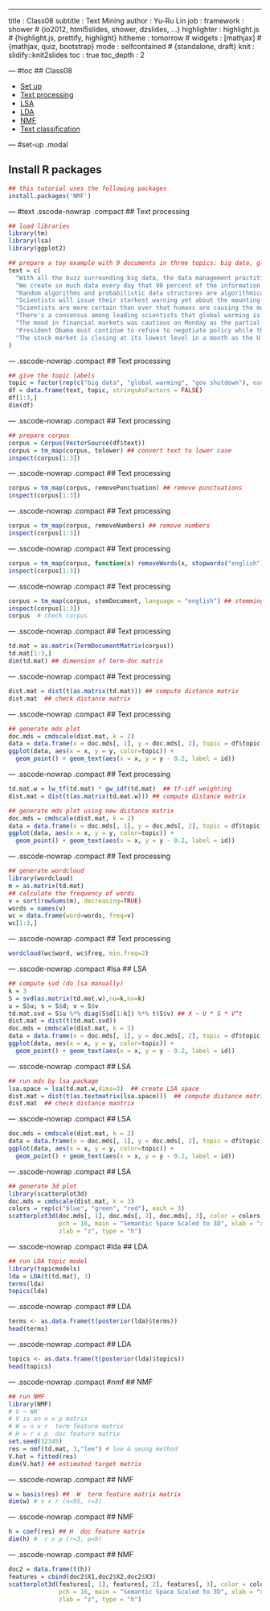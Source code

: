 ---
title       : Class08
subtitle    : Text Mining
author      : Yu-Ru Lin
job         : 
framework   : shower        # {io2012, html5slides, shower, dzslides, ...}
highlighter : highlight.js  # {highlight.js, prettify, highlight}
hitheme     : tomorrow      # 
widgets     : [mathjax]            # {mathjax, quiz, bootstrap}
mode        : selfcontained # {standalone, draft}
knit        : slidify::knit2slides
toc         : true
toc_depth   : 2

--- #toc
## Class08
  
* [Set up](#set-up)
* [Text processing](#text)
* [LSA](#lsa)
* [LDA](#lda)
* [NMF](#nmf)
* [Text classification](#textclassify)

--- #set-up .modal 

## Install R packages
```r
## this tutorial uses the following packages
install.packages('NMF')
```

--- #text .sscode-nowrap .compact
## Text processing
```r
## load libraries
library(tm)
library(lsa)
library(ggplot2)

## prepare a toy example with 9 documents in three topics: big data, global warming, government shutdown
text = c(
  "With all the buzz surrounding big data, the data management practitioner is constantly inundated with information regarding big data technologies.",
  "We create so much data every day that 90 percent of the information in the world today has been created in the last two years alone, according to IBM.",
  "Random algorithms and probabilistic data structures are algorithmically efficient and can provide shockingly good practical results.",
  "Scientists will issue their starkest warning yet about the mounting dangers of global warming.",
  "Scientists are more certain than ever that humans are causing the majority of climate change, a major new report has shown.",
  "There's a consensus among leading scientists that global warming is caused by human activity.",
  "The mood in financial markets was cautious on Monday as the partial shut-down of the American government entered a seventh day and lawmakers appeared to be making little headway in raising the country's debt ceiling.",
  "President Obama must continue to refuse to negotiate policy while the government is shut down. ",
  "The stock market is closing at its lowest level in a month as the U.S. government enters a second week of being partially shut down."
)
```

--- .sscode-nowrap .compact
## Text processing
```r
## give the topic labels
topic = factor(rep(c("big data", "global warming", "gov shutdown"), each = 3))
df = data.frame(text, topic, stringsAsFactors = FALSE)
df[1:3,]
dim(df)
```

--- .sscode-nowrap .compact
## Text processing
```r
## prepare corpus
corpus = Corpus(VectorSource(df$text))
corpus = tm_map(corpus, tolower) ## convert text to lower case
inspect(corpus[1:3])  
```

--- .sscode-nowrap .compact
## Text processing
```r
corpus = tm_map(corpus, removePunctuation) ## remove punctuations
inspect(corpus[1:3]) 
```

--- .sscode-nowrap .compact
## Text processing
```r
corpus = tm_map(corpus, removeNumbers) ## remove numbers
inspect(corpus[1:3]) 
```

--- .sscode-nowrap .compact
## Text processing
```r
corpus = tm_map(corpus, function(x) removeWords(x, stopwords("english"))) ## remove stopwords
inspect(corpus[1:3]) 
```

--- .sscode-nowrap .compact
## Text processing
```r
corpus = tm_map(corpus, stemDocument, language = "english") ## stemming
inspect(corpus[1:3])
corpus  # check corpus
```

--- .sscode-nowrap .compact
## Text processing
```r
td.mat = as.matrix(TermDocumentMatrix(corpus))
td.mat[1:3,]
dim(td.mat) ## dimension of term-doc matrix
```

--- .sscode-nowrap .compact
## Text processing
```r
dist.mat = dist(t(as.matrix(td.mat))) ## compute distance matrix
dist.mat  ## check distance matrix
```

--- .sscode-nowrap .compact
## Text processing
```r
## generate mds plot
doc.mds = cmdscale(dist.mat, k = 2)
data = data.frame(x = doc.mds[, 1], y = doc.mds[, 2], topic = df$topic, id = row.names(df))
ggplot(data, aes(x = x, y = y, color=topic)) + 
  geom_point() + geom_text(aes(x = x, y = y - 0.2, label = id))
```

--- .sscode-nowrap .compact
## Text processing
```r
td.mat.w = lw_tf(td.mat) * gw_idf(td.mat)  ## tf-idf weighting
dist.mat = dist(t(as.matrix(td.mat.w))) ## compute distance matrix

## generate mds plot using new distance matrix
doc.mds = cmdscale(dist.mat, k = 2)
data = data.frame(x = doc.mds[, 1], y = doc.mds[, 2], topic = df$topic, id = row.names(df))
ggplot(data, aes(x = x, y = y, color=topic)) + 
  geom_point() + geom_text(aes(x = x, y = y - 0.2, label = id))
```

--- .sscode-nowrap .compact
## Text processing
```r
## generate wordcloud
library(wordcloud)
m = as.matrix(td.mat)
## calculate the frequency of words
v = sort(rowSums(m), decreasing=TRUE) 
words = names(v)
wc = data.frame(word=words, freq=v)
wc[1:3,]
```

--- .sscode-nowrap .compact
## Text processing
```r
wordcloud(wc$word, wc$freq, min.freq=2)
```

--- .sscode-nowrap .compact #lsa
## LSA
```r
## compute svd (do lsa manually)
k = 3
S = svd(as.matrix(td.mat.w),nu=k,nv=k)
u = S$u; s = S$d; v = S$v
td.mat.svd = S$u %*% diag(S$d[1:k]) %*% t(S$v) ## X ~ U * S * V^t
dist.mat = dist(t(td.mat.svd))
doc.mds = cmdscale(dist.mat, k = 2)
data = data.frame(x = doc.mds[, 1], y = doc.mds[, 2], topic = df$topic, id = row.names(df))
ggplot(data, aes(x = x, y = y, color=topic)) + 
  geom_point() + geom_text(aes(x = x, y = y - 0.2, label = id))
```

--- .sscode-nowrap .compact
## LSA
```r
## run mds by lsa package
lsa.space = lsa(td.mat.w,dims=3)  ## create LSA space
dist.mat = dist(t(as.textmatrix(lsa.space)))  ## compute distance matrix
dist.mat  ## check distance mantrix
```

--- .sscode-nowrap .compact
## LSA
```r
doc.mds = cmdscale(dist.mat, k = 2)
data = data.frame(x = doc.mds[, 1], y = doc.mds[, 2], topic = df$topic, id = row.names(df))
ggplot(data, aes(x = x, y = y, color=topic)) + 
  geom_point() + geom_text(aes(x = x, y = y - 0.2, label = id))
```

--- .sscode-nowrap .compact
## LSA
```r
## generate 3d plot
library(scatterplot3d)
doc.mds = cmdscale(dist.mat, k = 3)
colors = rep(c("blue", "green", "red"), each = 3)
scatterplot3d(doc.mds[, 1], doc.mds[, 2], doc.mds[, 3], color = colors, 
              pch = 16, main = "Semantic Space Scaled to 3D", xlab = "x", ylab = "y", 
              zlab = "z", type = "h")
```

--- .sscode-nowrap .compact #lda
## LDA
```r
## run LDA topic model
library(topicmodels)
lda = LDA(t(td.mat), 3)
terms(lda)
topics(lda)
```

--- .sscode-nowrap .compact
## LDA
```r
terms <- as.data.frame(t(posterior(lda)$terms))
head(terms)
```

--- .sscode-nowrap .compact
## LDA
```r
topics <- as.data.frame(t(posterior(lda)$topics))
head(topics)
```

--- .sscode-nowrap .compact #nmf
## NMF
```r
## run NMF
library(NMF)
# V ~ WH' 
# V is an n x p matrix
# W = n x r  term feature matrix
# H = r x p  doc feature matrix
set.seed(12345)
res = nmf(td.mat, 3,"lee") # lee & seung method
V.hat = fitted(res) 
dim(V.hat) ## estimated target matrix
```

--- .sscode-nowrap .compact 
## NMF
```r
w = basis(res) ##  W  term feature matrix matrix
dim(w) # n x r (n=95, r=3)
```

--- .sscode-nowrap .compact 
## NMF
```r
h = coef(res) ## H  doc feature matrix
dim(h) #  r x p (r=3, p=9)
```

--- .sscode-nowrap .compact 
## NMF
```r
doc2 = data.frame(t(h))
features = cbind(doc2$X1,doc2$X2,doc2$X3)
scatterplot3d(features[, 1], features[, 2], features[, 3], color = colors, 
              pch = 16, main = "Semantic Space Scaled to 3D", xlab = "x", ylab = "y", 
              zlab = "z", type = "h")
```